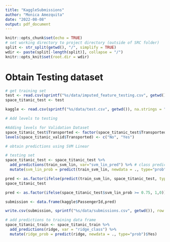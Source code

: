 ```yaml
---
title: "KaggleSubmissions"
author: "Monica Amezquita"
date: "2022-08-08"
output: pdf_document
---
```


```r
knitr::opts_chunk$set(echo = TRUE)
# set working directory to project directory (outside of SRC folder)
split <- str_split(getwd(), "/", simplify = TRUE)
wdir <- paste(split[-length(split)], collapse = "/")
knitr::opts_knit$set(root.dir = wdir)
```


# Obtain Testing dataset

```r
# get training set
test <- read.csv(sprintf("%s/data/imputed_feature_testing.csv", getwd()), na.strings = "") 
space_titanic_test <- test

kaggle <- read.csv(sprintf("%s/data/test.csv", getwd()), na.strings = "") 
```

```r
# Add levels to testing 

#Adding levels for Validation Dataset
space_titanic_test$Transported <- factor(space_titanic_test$Transported)
levels(space_titanic_valid$Transported) <- c("No", "Yes")
```

```r
# obtain predictions using SVM Linear 

# testing set
space_titanic_test <- space_titanic_test %>%
  add_predictions(train_svm_lin, var="svm_lin_pred") %>% # class predictions
  mutate(svm_lin_prob = predict(train_svm_lin, newdata = ., type="prob")$Yes) 

pred <- as.factor(ifelse(predict(train_svm_lin, space_titanic_test, type="prob")>=0.75,"1","0"))
space_titanic_test

pred <- as.factor(ifelse(space_titanic_test$svm_lin_prob >= 0.75, 1,0))

submission <- data.frame(kaggle$PassengerId,pred)

write.csv(submission, sprintf("%s/data/submissions.csv", getwd()), row.names = FALSE)

```


```r
# add predictions to training data frame
space_titanic_train <- space_titanic_train %>%
  add_predictions(ridge, var = "ridge_class") %>%
  mutate(ridge_prob = predict(ridge, newdata = ., type="prob")$Yes)
```
